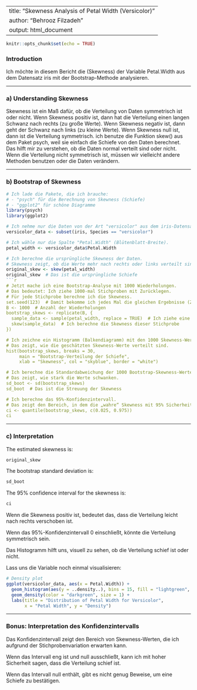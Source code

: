 
---
title: "Skewness Analysis of Petal Width (Versicolor)"
author: "Behrooz Filzadeh"
output: html_document
---

```r
knitr::opts_chunk$set(echo = TRUE)
```

### Introduction

Ich möchte in diesem Bericht die (Skewness) der Variable Petal.Width aus dem Datensatz iris mit der Bootstrap-Methode analysieren.

---

### a) Understanding Skewness
Skewness ist ein Maß dafür, ob die Verteilung von Daten symmetrisch ist oder nicht.
Wenn Skewness positiv ist, dann hat die Verteilung einen langen Schwanz nach rechts (zu große Werte).
Wenn Skewness negativ ist, dann geht der Schwanz nach links (zu kleine Werte).
Wenn Skewness null ist, dann ist die Verteilung symmetrisch.
ich benutze die Funktion skew() aus dem Paket psych, weil sie einfach die Schiefe von den Daten berechnet. Das hilft mir zu verstehen, ob die Daten normal verteilt sind oder nicht. Wenn die Verteilung nicht symmetrisch ist, müssen wir vielleicht andere Methoden benutzen oder die Daten verändern.

---

### b) Bootstrap of Skewness

```r
# Ich lade die Pakete, die ich brauche:
# - "psych" für die Berechnung von Skewness (Schiefe)
# - "ggplot2" für schöne Diagramme
library(psych)
library(ggplot2)

# Ich nehme nur die Daten von der Art "versicolor" aus dem iris-Datensatz.
versicolor_data <- subset(iris, Species == "versicolor")

# Ich wähle nur die Spalte "Petal.Width" (Blütenblatt-Breite).
petal_width <- versicolor_data$Petal.Width

# Ich berechne die ursprüngliche Skewness der Daten.
# Skewness zeigt, ob die Werte mehr nach rechts oder links verteilt sind.
original_skew <- skew(petal_width)
original_skew  # Das ist die ursprüngliche Schiefe
```r
# Jetzt mache ich eine Bootstrap-Analyse mit 1000 Wiederholungen.
# Das bedeutet: Ich ziehe 1000-mal Stichproben mit Zurücklegen.
# Für jede Stichprobe berechne ich die Skewness.
set.seed(123)  # Damit bekomme ich jedes Mal die gleichen Ergebnisse (Zufallskontrolle)
B <- 1000  # Anzahl der Wiederholungen
bootstrap_skews <- replicate(B, {
  sample_data <- sample(petal_width, replace = TRUE)  # Ich ziehe eine Stichprobe mit Zurücklegen
  skew(sample_data)  # Ich berechne die Skewness dieser Stichprobe
})

# Ich zeichne ein Histogramm (Balkendiagramm) mit den 1000 Skewness-Werten.
# Das zeigt, wie die geschätzten Skewness-Werte verteilt sind.
hist(bootstrap_skews, breaks = 30, 
     main = "Bootstrap-Verteilung der Schiefe", 
     xlab = "Skewness", col = "skyblue", border = "white")

# Ich berechne die Standardabweichung der 1000 Bootstrap-Skewness-Werte.
# Das zeigt, wie stark die Werte schwanken.
sd_boot <- sd(bootstrap_skews)
sd_boot  # Das ist die Streuung der Skewness

# Ich berechne das 95%-Konfidenzintervall.
# Das zeigt den Bereich, in dem die „wahre“ Skewness mit 95% Sicherheit liegt.
ci <- quantile(bootstrap_skews, c(0.025, 0.975))
ci

```

---

### c) Interpretation

The estimated skewness is:
```r
original_skew
```

The bootstrap standard deviation is:
```r
sd_boot
```

The 95% confidence interval for the skewness is:
```r
ci
```

Wenn die Skewness positiv ist, bedeutet das, dass die Verteilung leicht nach rechts verschoben ist.

Wenn das 95%-Konfidenzintervall 0 einschließt, könnte die Verteilung symmetrisch sein.

Das Histogramm hilft uns, visuell zu sehen, ob die Verteilung schief ist oder nicht.

Lass uns die Variable noch einmal visualisieren:

```r
# Density plot
ggplot(versicolor_data, aes(x = Petal.Width)) +
  geom_histogram(aes(y = ..density..), bins = 15, fill = "lightgreen", color = "black") +
  geom_density(color = "darkgreen", size = 1) +
  labs(title = "Distribution of Petal Width for Versicolor",
       x = "Petal Width", y = "Density")
```

---

### Bonus: Interpretation des Konfidenzintervalls

Das Konfidenzintervall zeigt den Bereich von Skewness-Werten, die ich aufgrund der Stichprobenvariation erwarten kann.

Wenn das Intervall eng ist und null ausschließt, kann ich mit hoher Sicherheit sagen, dass die Verteilung schief ist.

Wenn das Intervall null enthält, gibt es nicht genug Beweise, um eine Schiefe zu bestätigen.